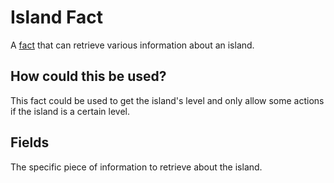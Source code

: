 
# Island Fact

A [fact](/docs/facts) that can retrieve various information about an island.

<ReadonlyFactInfo />

## How could this be used?

This fact could be used to get the island's level and only allow some actions if the island is a certain level.

## Fields

<FactsField />

<EntryField name="Fact" required>
    The specific piece of information to retrieve about the island.
</EntryField>
